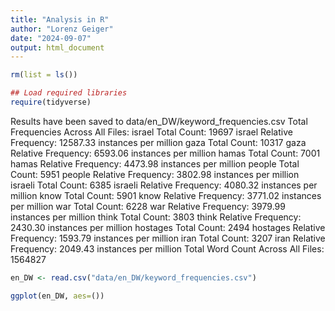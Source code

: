 ```yaml
---
title: "Analysis in R"
author: "Lorenz Geiger"
date: "2024-09-07"
output: html_document
---
```


```r
rm(list = ls())

## Load required libraries 
require(tidyverse)

```
Results have been saved to data/en_DW/keyword_frequencies.csv
Total Frequencies Across All Files:
  israel Total Count: 19697
  israel Relative Frequency: 12587.33 instances per million
  gaza Total Count: 10317
  gaza Relative Frequency: 6593.06 instances per million
  hamas Total Count: 7001
  hamas Relative Frequency: 4473.98 instances per million
  people Total Count: 5951
  people Relative Frequency: 3802.98 instances per million
  israeli Total Count: 6385
  israeli Relative Frequency: 4080.32 instances per million
  know Total Count: 5901
  know Relative Frequency: 3771.02 instances per million
  war Total Count: 6228
  war Relative Frequency: 3979.99 instances per million
  think Total Count: 3803
  think Relative Frequency: 2430.30 instances per million
  hostages Total Count: 2494
  hostages Relative Frequency: 1593.79 instances per million
  iran Total Count: 3207
  iran Relative Frequency: 2049.43 instances per million
  Total Word Count Across All Files: 1564827


```r
en_DW <- read.csv("data/en_DW/keyword_frequencies.csv")
```


```r
ggplot(en_DW, aes=())
```



